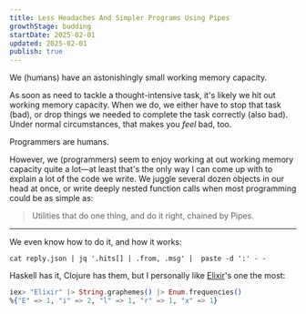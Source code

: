 ```yaml
---
title: Less Headaches And Simpler Programs Using Pipes
growthStage: budding
startDate: 2025-02-01
updated: 2025-02-01
publish: true
---
```


We (humans) have an astonishingly small working memory capacity.

As soon as need to tackle a thought-intensive task, it's likely we hit out working memory capacity. When we do, we either have to stop that task (bad), or drop things we needed to complete the task correctly (also bad). Under normal circumstances, that makes you _feel_ bad, too.

Programmers are humans.

However, we (programmers) seem to enjoy working at out working memory capacity quite a lot—at least that's the only way I can come up with to explain a lot of the code we write. We juggle several dozen objects in our head at once, or write deeply nested function calls when most programming could be as simple as:

> Utilities that do one thing, and do it right, chained by Pipes.

---
We even know how to do it, and how it works:

```shell
cat reply.json | jq '.hits[] | .from, .msg' |  paste -d ':' - -
```

Haskell has it, Clojure has them, but I personally like [Elixir](https://elixir-lang.org)'s one the most:

```elixir
iex> "Elixir" |> String.graphemes() |> Enum.frequencies()
%{"E" => 1, "i" => 2, "l" => 1, "r" => 1, "x" => 1}
```
